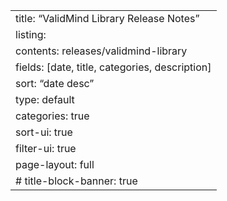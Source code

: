 ---
title: "ValidMind Library Release Notes"
listing:
  contents: releases/validmind-library
  fields: [date, title, categories, description]
  sort: "date desc"
  type: default
  categories: true
  sort-ui: true
  filter-ui: true
page-layout: full
# title-block-banner: true
--- 